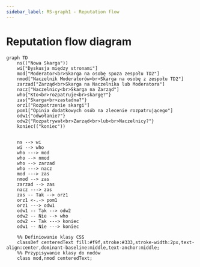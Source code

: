 ```yaml
---
sidebar_label: RS-graph1 - Reputation flow
---
```


# Reputation flow diagram


```mermaid
graph TD
    ns(("Nowa Skarga"))
    wi["Dyskusja między stronami"]
    mod["Moderator<br>Skarga na osobę spoza zespołu TD2"]
    nmod["Naczelnik Moderatorów<br>Skarga na osobę z zespołu TD2"]
    zarzad["Zarząd<br>Skarga na Naczelnika lub Moderatora"]
    nacz["Naczelnicy<br>Skarga na Zarząd"]
    who{"Kto<br>rozpatruje<br>skargę?"}
    zas{"Skarga<br>zastadna?"}
    orz1["Rozpatrzenie skargi"]
    pom1["Opinia dodatkowych osób na zlecenie rozpatrującego"]
    odw1{"odwołanie?"}
    odw2{"Rozpatrywał<br>Zarząd<br>lub<br>Naczelnicy?"}
    koniec(("koniec"))


    ns --> wi
    wi --> who
    who ---> mod
    who --> nmod
    who --> zarzad
    who ---> nacz
    mod ---> zas
    nmod --> zas
    zarzad --> zas
    nacz ---> zas
    zas -- Tak --> orz1
    orz1 <-.-> pom1
    orz1 ---> odw1
    odw1 -- Tak --> odw2
    odw2 -- Nie --> who
    odw2 -- Tak ---> koniec
    odw1 -- Nie ---> koniec

    %% Definiowanie klasy CSS
    classDef centeredText fill:#f9f,stroke:#333,stroke-width:2px,text-align:center,dominant-baseline:middle,text-anchor:middle;
    %% Przypisywanie klasy do nodów
    class mod,nmod centeredText;
```